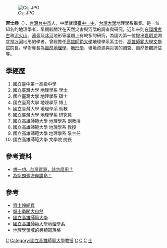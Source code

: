 [[File:Csj.JPG|thumb]]

'''齊士崢'''（{{bd|1960年|6月8日}}），[[台灣|台灣]][[台中市|台中市]]人，中學就讀[[臺中一中|臺中一中]]，[[台灣大學|台灣大學]]地理學系畢業。是一位知名的地理學者，早期較關注在天然災害與河階的調查與研究，近年來則在[[環境考古|環境考古]]和[[泥火山|泥火山]]、[[濱臺|濱臺]]及[[冰河|冰河]]地形等議題上有較多的研究，為國內第一位提出[[嘉明湖|嘉明湖]]湖盆是[[冰河|冰河]]地形的學者。曾經擔任[[高雄師範大學|高雄師範大學]]地理學系系主任、[[高雄師範大學|高雄師範大學]][[文學院|文學院]]院長。學術專長為[[自然地理學|自然地理學]]、[[地形學|地形學]]、環境資源與災害的調查、自然景觀評估等。

==學經歷==
                   
#國立臺中第一高級中學    
#國立臺灣大學   地理學系 學士  
#國立臺灣大學   地理學系 碩士
#國立臺灣大學   地理學系 博士
#國立臺灣大學   地理學系 助教
#國立臺灣大學   地理學系 研究員
#國立高雄師範大學   地理學系 副教授
#國立高雄師範大學   地理學系 教授
#國立高雄師範大學   地理學系 系主任
#國立高雄師範大學   文學院   院長

==參考資料==
*[http://udn.com/NEWS/OPINION/X1/5909442.shtml 想一想…台灣資源，該怎麼用？] {{Wayback|url=http://udn.com/NEWS/OPINION/X1/5909442.shtml |date=20101017023632 }}
*[http://www.libertytimes.com.tw/2010/new/dec/6/today-o5.htm 為阿朗壹海岸請命！] {{Wayback|url=http://www.libertytimes.com.tw/2010/new/dec/6/today-o5.htm |date=20110111172411 }}

==參考==
{{Wikiquote}}
*[https://web.archive.org/web/20171116185044/http://www.nknu.edu.tw/~geo/%E5%B0%88%E4%BB%BB%E5%B8%AB%E8%B3%87%E9%BD%8A%E5%A3%AB%E5%B4%A2.html 齊士崢網頁]
*[http://researcher.nsc.gov.tw/8501874/ch/ 騎士勇闖大自然] {{Wayback|url=http://researcher.nsc.gov.tw/8501874/ch/ |date=20080504142320 }}
*[https://web.archive.org/web/20110511101109/http://www.nknu.edu.tw/ 國立高雄師範大學]
*[https://web.archive.org/web/20101219020003/http://www.nknu.edu.tw/~geo/ 國立高雄師範大學地理學系]
*[https://web.archive.org/web/20080417225711/http://tw.myblog.yahoo.com/jw!Jm23wgiRGA4GsOV3Tsw-/ 地理學領域的另類部落格]

{{Taiwan-academic-bio-stub}}
[[Category:台灣地理學家|C]]
[[Category:國立高雄師範大學教授|Category:國立高雄師範大學教授]]
[[Category:國立臺灣大學理學院校友|C]]
[[Category:國立臺中第一高級中學校友|C]]
[[Category:台中市人|C]]
[[Category:齊姓|士]]